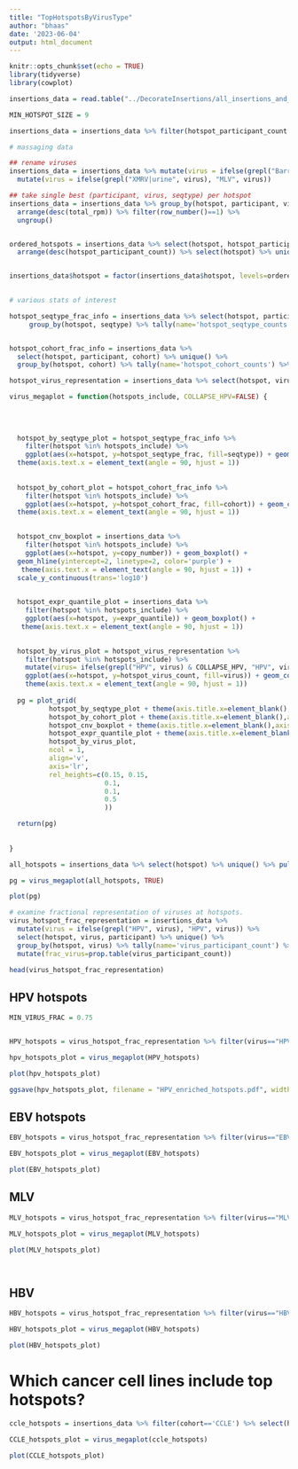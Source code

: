 ```yaml
---
title: "TopHotspotsByVirusType"
author: "bhaas"
date: '2023-06-04'
output: html_document
---
```


```r
knitr::opts_chunk$set(echo = TRUE)
library(tidyverse)
library(cowplot)
```


```r



insertions_data = read.table("../DecorateInsertions/all_insertions_and_virus_content_merged.FILTERED.Decorated.tsv", header=T, sep="\t", stringsAsFactors = F)

MIN_HOTSPOT_SIZE = 9

insertions_data = insertions_data %>% filter(hotspot_participant_count >= MIN_HOTSPOT_SIZE)

```


```r

# massaging data

## rename viruses
insertions_data = insertions_data %>% mutate(virus = ifelse(grepl("Barr", virus), "EBV", virus)) %>%
  mutate(virus = ifelse(grepl("XMRV|urine", virus), "MLV", virus))

## take single best (participant, virus, seqtype) per hotspot
insertions_data = insertions_data %>% group_by(hotspot, participant, virus, seqtype) %>% 
  arrange(desc(total_rpm)) %>% filter(row_number()==1) %>% 
  ungroup()


ordered_hotspots = insertions_data %>% select(hotspot, hotspot_participant_count) %>% unique() %>%   
  arrange(desc(hotspot_participant_count)) %>% select(hotspot) %>% unique() %>% pull(hotspot)


insertions_data$hotspot = factor(insertions_data$hotspot, levels=ordered_hotspots)
  

```

```r
# various stats of interest

hotspot_seqtype_frac_info = insertions_data %>% select(hotspot, participant, seqtype) %>% unique() %>%
     group_by(hotspot, seqtype) %>% tally(name='hotspot_seqtype_counts') %>% mutate(hotspot_seqtype_frac=prop.table(hotspot_seqtype_counts)) 


hotspot_cohort_frac_info = insertions_data %>% 
  select(hotspot, participant, cohort) %>% unique() %>%
  group_by(hotspot, cohort) %>% tally(name='hotspot_cohort_counts') %>% mutate(hotspot_cohort_frac=prop.table(hotspot_cohort_counts)) 

hotspot_virus_representation = insertions_data %>% select(hotspot, virus, participant) %>% unique() %>% group_by(hotspot, virus) %>% tally(name='hotspot_virus_count')

```


```r

virus_megaplot = function(hotspots_include, COLLAPSE_HPV=FALSE) {
  
  
  
  
  hotspot_by_seqtype_plot = hotspot_seqtype_frac_info %>% 
    filter(hotspot %in% hotspots_include) %>%
    ggplot(aes(x=hotspot, y=hotspot_seqtype_frac, fill=seqtype)) + geom_col() +
  theme(axis.text.x = element_text(angle = 90, hjust = 1))
  
  
  hotspot_by_cohort_plot = hotspot_cohort_frac_info %>% 
    filter(hotspot %in% hotspots_include) %>%
    ggplot(aes(x=hotspot, y=hotspot_cohort_frac, fill=cohort)) + geom_col() +
  theme(axis.text.x = element_text(angle = 90, hjust = 1))

  
  hotspot_cnv_boxplot = insertions_data %>% 
    filter(hotspot %in% hotspots_include) %>%
    ggplot(aes(x=hotspot, y=copy_number)) + geom_boxplot() +
  geom_hline(yintercept=2, linetype=2, color='purple') +
   theme(axis.text.x = element_text(angle = 90, hjust = 1)) +
  scale_y_continuous(trans='log10')

  
  hotspot_expr_quantile_plot = insertions_data %>% 
    filter(hotspot %in% hotspots_include) %>%
    ggplot(aes(x=hotspot, y=expr_quantile)) + geom_boxplot() +
   theme(axis.text.x = element_text(angle = 90, hjust = 1))

  
  hotspot_by_virus_plot = hotspot_virus_representation %>% 
    filter(hotspot %in% hotspots_include) %>%
    mutate(virus= ifelse(grepl("HPV", virus) & COLLAPSE_HPV, "HPV", virus)) %>%
    ggplot(aes(x=hotspot, y=hotspot_virus_count, fill=virus)) + geom_col() +
    theme(axis.text.x = element_text(angle = 90, hjust = 1))
  
  pg = plot_grid(
          hotspot_by_seqtype_plot + theme(axis.title.x=element_blank(),axis.text.x=element_blank(), axis.ticks.x=element_blank()), 
          hotspot_by_cohort_plot + theme(axis.title.x=element_blank(),axis.text.x=element_blank(), axis.ticks.x=element_blank()), 
          hotspot_cnv_boxplot + theme(axis.title.x=element_blank(),axis.text.x=element_blank(), axis.ticks.x=element_blank()),
          hotspot_expr_quantile_plot + theme(axis.title.x=element_blank(),axis.text.x=element_blank(), axis.ticks.x=element_blank()),
          hotspot_by_virus_plot, 
          ncol = 1, 
          align='v',
          axis='lr',
          rel_heights=c(0.15, 0.15, 
                        0.1,
                        0.1, 
                        0.5
                        ))

  return(pg)
  
  
}


```


```r

all_hotspots = insertions_data %>% select(hotspot) %>% unique() %>% pull(hotspot)

pg = virus_megaplot(all_hotspots, TRUE)

plot(pg)
```



```r

# examine fractional representation of viruses at hotspots.
virus_hotspot_frac_representation = insertions_data %>% 
  mutate(virus = ifelse(grepl("HPV", virus), "HPV", virus)) %>%
  select(hotspot, virus, participant) %>% unique() %>%
  group_by(hotspot, virus) %>% tally(name='virus_participant_count') %>%
  mutate(frac_virus=prop.table(virus_participant_count))

head(virus_hotspot_frac_representation)
```
## HPV hotspots

```r
MIN_VIRUS_FRAC = 0.75


HPV_hotspots = virus_hotspot_frac_representation %>% filter(virus=="HPV" & frac_virus >= MIN_VIRUS_FRAC) %>% select(hotspot) %>% unique() %>% pull(hotspot)

hpv_hotspots_plot = virus_megaplot(HPV_hotspots)

plot(hpv_hotspots_plot)


```

```r

ggsave(hpv_hotspots_plot, filename = "HPV_enriched_hotspots.pdf", width=15, height=15)

```




## EBV hotspots

```r

EBV_hotspots = virus_hotspot_frac_representation %>% filter(virus=="EBV" & frac_virus >= MIN_VIRUS_FRAC) %>% select(hotspot) %>% unique() %>% pull(hotspot)

EBV_hotspots_plot = virus_megaplot(EBV_hotspots)

plot(EBV_hotspots_plot)


```

## MLV 

```r

MLV_hotspots = virus_hotspot_frac_representation %>% filter(virus=="MLV" & frac_virus >= MIN_VIRUS_FRAC) %>% select(hotspot) %>% unique() %>% pull(hotspot)

MLV_hotspots_plot = virus_megaplot(MLV_hotspots)

plot(MLV_hotspots_plot)




```

## HBV

```r

HBV_hotspots = virus_hotspot_frac_representation %>% filter(virus=="HBV" & frac_virus >= 0.5) %>% select(hotspot) %>% unique() %>% pull(hotspot)

HBV_hotspots_plot = virus_megaplot(HBV_hotspots)

plot(HBV_hotspots_plot)


```



#  Which cancer cell lines include top hotspots?

```r


ccle_hotspots = insertions_data %>% filter(cohort=='CCLE') %>% select(hotspot) %>% unique() %>% pull(hotspot)

CCLE_hotspots_plot = virus_megaplot(ccle_hotspots)

plot(CCLE_hotspots_plot)

```




